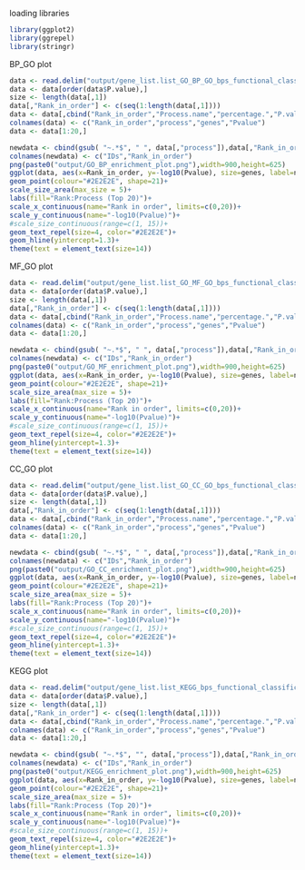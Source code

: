 loading libraries

```r
library(ggplot2)
library(ggrepel)
library(stringr)
```


BP_GO plot

```r
data <- read.delim("output/gene_list.list_GO_BP_GO_bps_functional_classification.tsv", header=TRUE)
data <- data[order(data$P.value),]
size <- length(data[,1])
data[,"Rank_in_order"] <- c(seq(1:length(data[,1])))
data <- data[,cbind("Rank_in_order","Process.name","percentage.","P.value")]
colnames(data) <- c("Rank_in_order","process","genes","Pvalue")
data <- data[1:20,]

newdata <- cbind(gsub( "~.*$", " ", data[,"process"]),data[,"Rank_in_order"])
colnames(newdata) <- c("IDs","Rank_in_order")
png(paste0("output/GO_BP_enrichment_plot.png"),width=900,height=625)
ggplot(data, aes(x=Rank_in_order, y=-log10(Pvalue), size=genes, label=newdata[,"IDs"],fill=str_wrap(paste0(data[,"process"]),35, 0, 0)),guide=FALSE)+
geom_point(colour="#2E2E2E", shape=21)+ 
scale_size_area(max_size = 5)+ 
labs(fill="Rank:Process (Top 20)")+
scale_x_continuous(name="Rank in order", limits=c(0,20))+
scale_y_continuous(name="-log10(Pvalue)")+
#scale_size_continuous(range=c(1, 15))+
geom_text_repel(size=4, color="#2E2E2E")+
geom_hline(yintercept=1.3)+
theme(text = element_text(size=14))
```

MF_GO plot

```r
data <- read.delim("output/gene_list.list_GO_MF_GO_bps_functional_classification.tsv", header=TRUE)
data <- data[order(data$P.value),]
size <- length(data[,1])
data[,"Rank_in_order"] <- c(seq(1:length(data[,1])))
data <- data[,cbind("Rank_in_order","Process.name","percentage.","P.value")]
colnames(data) <- c("Rank_in_order","process","genes","Pvalue")
data <- data[1:20,]

newdata <- cbind(gsub( "~.*$", " ", data[,"process"]),data[,"Rank_in_order"])
colnames(newdata) <- c("IDs","Rank_in_order")
png(paste0("output/GO_MF_enrichment_plot.png"),width=900,height=625)
ggplot(data, aes(x=Rank_in_order, y=-log10(Pvalue), size=genes, label=newdata[,"IDs"],fill=str_wrap(paste0(data[,"process"]),50, 0, 0)),guide=FALSE)+
geom_point(colour="#2E2E2E", shape=21)+ 
scale_size_area(max_size = 5)+ 
labs(fill="Rank:Process (Top 20)")+
scale_x_continuous(name="Rank in order", limits=c(0,20))+
scale_y_continuous(name="-log10(Pvalue)")+
#scale_size_continuous(range=c(1, 15))+
geom_text_repel(size=4, color="#2E2E2E")+
geom_hline(yintercept=1.3)+
theme(text = element_text(size=14))
```

CC_GO plot

```r
data <- read.delim("output/gene_list.list_GO_CC_GO_bps_functional_classification.tsv", header=TRUE)
data <- data[order(data$P.value),]
size <- length(data[,1])
data[,"Rank_in_order"] <- c(seq(1:length(data[,1])))
data <- data[,cbind("Rank_in_order","Process.name","percentage.","P.value")]
colnames(data) <- c("Rank_in_order","process","genes","Pvalue")
data <- data[1:20,]

newdata <- cbind(gsub( "~.*$", " ", data[,"process"]),data[,"Rank_in_order"])
colnames(newdata) <- c("IDs","Rank_in_order")
png(paste0("output/GO_CC_enrichment_plot.png"),width=900,height=625)
ggplot(data, aes(x=Rank_in_order, y=-log10(Pvalue), size=genes, label=newdata[,"IDs"],fill=str_wrap(paste0(data[,"process"]),35, 0, 0)),guide=FALSE)+
geom_point(colour="#2E2E2E", shape=21)+ 
scale_size_area(max_size = 5)+ 
labs(fill="Rank:Process (Top 20)")+
scale_x_continuous(name="Rank in order", limits=c(0,20))+
scale_y_continuous(name="-log10(Pvalue)")+
#scale_size_continuous(range=c(1, 15))+
geom_text_repel(size=4, color="#2E2E2E")+
geom_hline(yintercept=1.3)+
theme(text = element_text(size=14))
```

KEGG plot

```r
data <- read.delim("output/gene_list.list_KEGG_bps_functional_classification.tsv", header=TRUE)
data <- data[order(data$P.value),]
size <- length(data[,1])
data[,"Rank_in_order"] <- c(seq(1:length(data[,1])))
data <- data[,cbind("Rank_in_order","Process.name","percentage.","P.value")]
colnames(data) <- c("Rank_in_order","process","genes","Pvalue")
data <- data[1:20,]

newdata <- cbind(gsub( "~.*$", "", data[,"process"]),data[,"Rank_in_order"])
colnames(newdata) <- c("IDs","Rank_in_order")
png(paste0("output/KEGG_enrichment_plot.png"),width=900,height=625)
ggplot(data, aes(x=Rank_in_order, y=-log10(Pvalue), size=genes, label=newdata[,"IDs"],fill=paste0(data[,"process"])),guide=FALSE)+
geom_point(colour="#2E2E2E", shape=21)+ 
scale_size_area(max_size = 5)+ 
labs(fill="Rank:Process (Top 20)")+
scale_x_continuous(name="Rank in order", limits=c(0,20))+
scale_y_continuous(name="-log10(Pvalue)")+
#scale_size_continuous(range=c(1, 15))+
geom_text_repel(size=4, color="#2E2E2E")+
geom_hline(yintercept=1.3)+
theme(text = element_text(size=14))
```